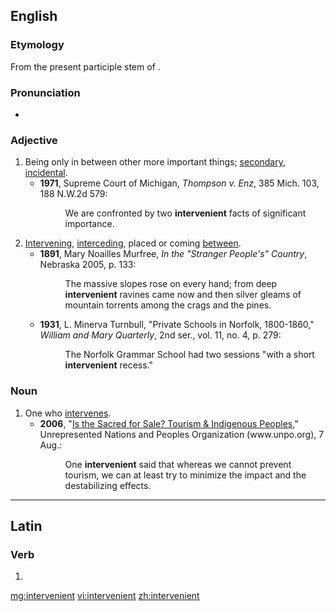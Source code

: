 ==English==

===Etymology===
From the present participle stem of {{etyl|la|en}} {{m|la|intervenīre}}.

===Pronunciation===
* {{a|UK}} {{IPA|/ɪntəˈviːnɪənt/|lang=en}}

===Adjective===
{{en-adj|-}}

# Being only in between other more important things; [[secondary]], [[incidental]].
#* '''1971''', Supreme Court of Michigan, ''Thompson v. Enz'', 385 Mich. 103, 188 N.W.2d 579:
#*: We are confronted by two '''intervenient''' facts of significant importance.
# [[intervene|Intervening]], [[interceding]], placed or coming [[between]].
#* '''1891''', Mary Noailles Murfree, ''In the "Stranger People's" Country'', Nebraska 2005, p. 133:
#*: The massive slopes rose on every hand; from deep '''intervenient''' ravines came now and then silver gleams of mountain torrents among the crags and the pines.
#* '''1931''', L. Minerva Turnbull, "Private Schools in Norfolk, 1800-1860," ''William and Mary Quarterly'', 2nd ser., vol. 11, no. 4, p. 279:
#*: The Norfolk Grammar School had two sessions "with a short '''intervenient''' recess."

===Noun===
{{en-noun}}

# One who [[intervene]]s.
#* '''2006''', "[http://www.unpo.org/article.php?id=5063 Is the Sacred for Sale? Tourism & Indigenous Peoples],"  Unrepresented Nations and Peoples Organization (www.unpo.org), 7 Aug.:
#*: One '''intervenient''' said that whereas we cannot prevent tourism, we can at least try to minimize the impact and the destabilizing effects.

----

==Latin==

===Verb===
{{la-verb-form|intervenient}}

# {{inflection of|interveniō||3|p|futr|actv|indc|lang=la}}

[[mg:intervenient]]
[[vi:intervenient]]
[[zh:intervenient]]